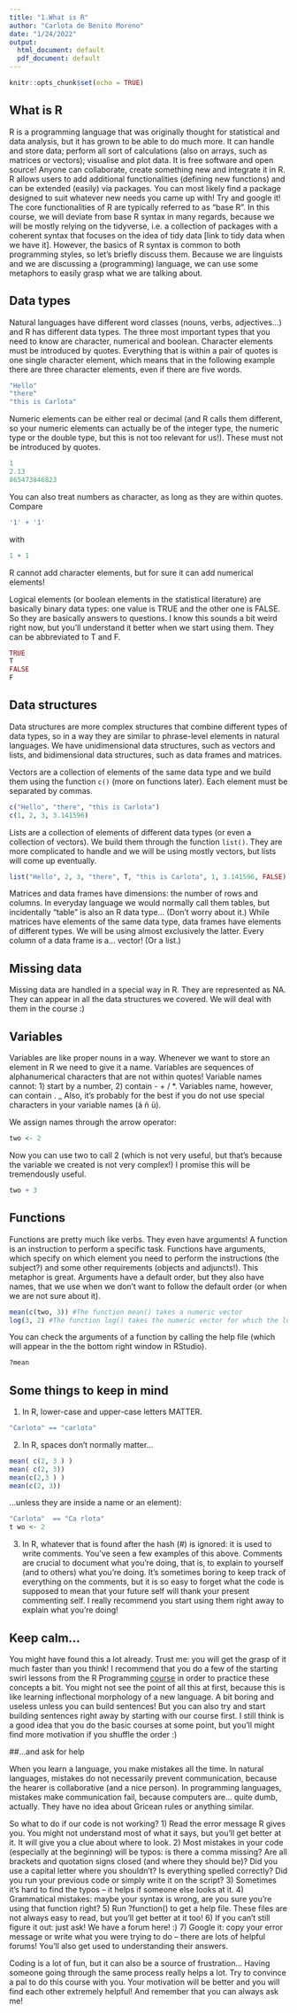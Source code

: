 ```yaml
---
title: "1.What is R"
author: "Carlota de Benito Moreno"
date: "1/24/2022"
output:
  html_document: default
  pdf_document: default
---
```


```r
knitr::opts_chunk$set(echo = TRUE)
```

## What is R


R is a programming language that was originally thought for statistical and data analysis, but it has grown to be able to do much more.
It can handle and store data; perform all sort of calculations (also on arrays, such as matrices or vectors); visualise and plot data. 
It is free software and open source! Anyone can collaborate, create something new and integrate it in R.
R allows users to add additional functionalities (defining new functions) and can be extended (easily) via packages. 
You can most likely find a package designed to suit whatever new needs you came up with! Try and google it!
The core functionalities of R are typically referred to as “base R”.
In this course, we will deviate from base R syntax in many regards, because we will be mostly relying on the tidyverse, i.e. a collection of packages with a coherent syntax that focuses on the idea of tidy data [link to tidy data when we have it].
However, the basics of R syntax is common to both programming styles, so let’s briefly discuss them. Because we are linguists and we are discussing a (programming) language, we can use some metaphors to easily grasp what we are talking about.

## Data types

Natural languages have different word classes (nouns, verbs, adjectives…) and R has different data types. The three most important types that you need to know are character, numerical and boolean.
Character elements must be introduced by quotes. Everything that is within a pair of quotes is one single character element, which means that in the following example there are three character elements, even if there are five words.

```r
"Hello"
"there"
"this is Carlota"
```

Numeric elements can be either real or decimal (and R calls them different, so your numeric elements can actually be of the integer type, the numeric type or the double type, but this is not too relevant for us!). These must not be introduced by quotes. 

```r
1
2.13
865473846823
```

You can also treat numbers as character, as long as they are within quotes. Compare

```r
'1' + '1'
```

with

```r
1 + 1
```
R cannot add character elements, but for sure it can add numerical elements!

Logical elements (or boolean elements in the statistical literature) are basically binary data types: one value is TRUE and the other one is FALSE. So they are basically answers to questions. I know this sounds a bit weird right now, but you'll understand it better when we start using them. They can be abbreviated to T and F.

```r
TRUE
T
FALSE
F
```

## Data structures

Data structures are more complex structures that combine different types of data types, so in a way they are similar to phrase-level elements in natural languages. 
We have unidimensional data structures, such as vectors and lists, and bidimensional data structures, such as data frames and matrices.

Vectors are a collection of elements of the same data type and we build them using the function `c()` (more on functions later). Each element must be separated by commas.

```r
c("Hello", "there", "this is Carlota")
c(1, 2, 3, 3.141596)
```


Lists are a collection of elements of different data types (or even a collection of vectors). We build them through the function `list()`. They are more complicated to handle and we will be using mostly vectors, but lists will come up eventually.

```r
list("Hello", 2, 3, "there", T, "this is Carlota", 1, 3.141596, FALSE)
```
Matrices and data frames have dimensions: the number of rows and columns. In everyday language we would normally call them tables, but incidentally "table" is also an R data type… (Don’t worry about it.) While matrices have elements of the same data type, data frames have elements of different types. We will be using almost exclusively the latter.
Every column of a data frame is a… vector! (Or a list.)

## Missing data

Missing data are handled in a special way in R. They are represented as NA. They can appear in all the data structures we covered. We will deal with them in the course :)

## Variables

Variables are like proper nouns in a way. Whenever we want to store an element in R we need to give it a name. Variables are sequences of alphanumerical characters that are not within quotes! Variable names cannot: 1) start by a number, 2) contain - + / *. Variables name, however, can contain . _ 
Also, it's probably for the best if you do not use special characters in your variable names (á ñ ü).

We assign names through the arrow operator:

```r
two <- 2
```

Now you can use two to call 2 (which is not very useful, but that's because the variable we created is not very complex!) I promise this will be tremendously useful.

```r
two + 3
```

## Functions

Functions are pretty much like verbs. They even have arguments! A function is an instruction to perform a specific task. 
Functions have arguments, which specify on which element you need to perform the instructions (the subject?) and some other requirements (objects and adjuncts!). This metaphor is great. Arguments have a default order, but they also have names, that we use when we don't want to follow the default order (or when we are not sure about it).


```r
mean(c(two, 3)) #The function mean() takes a numeric vector
log(3, 2) #The function log() takes the numeric vector for which the logarithm is computed and as its first argument and a positive number which defines the base of the logarithm as the second one. (If you don't remember what a logarithm is, don't worry! This is just an example)
```

You can check the arguments of a function by calling the help file (which will appear in the the bottom right window in RStudio).
```r
?mean
```

## Some things to keep in mind

1) In R, lower-case and upper-case letters MATTER.
```r
"Carlota" == "carlota"
```

2) In R, spaces don’t normally matter… 
```r
mean( c(2, 3 ) )
mean( c(2, 3))
mean(c(2,3 ) )
mean(c(2, 3))
```
…unless they are inside a name or an element):
```r
"Carlota"  == "Ca rlota"
t wo <- 2
```

3) In R, whatever that is found after the hash (#) is ignored: it is used to write comments. You've seen a few examples of this above.
Comments are crucial to document what you’re doing, that is, to explain to yourself (and to others) what you're doing. It’s sometimes boring to keep track of everything on the comments, but it is so easy to forget what the code is supposed to mean that your future self will thank your present commenting self. I really recommend you start using them right away to explain what you're doing!


## Keep calm… 

You might have found this a lot already. Trust me: you will get the grasp of it much faster than you think! I recommend that you do a few of the starting swirl lessons from the R Programming [course](https://swirlta.github.io/toolsfortextanalysis/program/) in order to practice these concepts a bit. You might not see the point of all this at first, because this is like learning inflectional morphology of a new language. A bit boring and useless unless you can build sentences! But you can also try and start building sentences right away by starting with our course first. I still think is a good idea that you do the basic courses at some point, but you'll might find more motivation if you shuffle the order :)


##…and ask for help

When you learn a language, you make mistakes all the time. In natural languages, mistakes do not necessarily prevent communication, because the hearer is collaborative (and a nice person). In programming languages, mistakes make communication fail, because computers are… quite dumb, actually. They have no idea about Gricean rules or anything similar.

So what to do if our code is not working?
1) Read the error message R gives you. You might not understand most of what it says, but you’ll get better at it. It will give you a clue about where to look.
2) Most mistakes in your code (especially at the beginning) will be typos: is there a comma missing? Are all brackets and quotation signs closed (and where they should be)? Did you use a capital letter where you shouldn’t? Is everything spelled correctly? Did you run your previous code or simply write it on the script?
3) Sometimes it’s hard to find the typos – it helps if someone else looks at it. 
4) Grammatical mistakes: maybe your syntax is wrong, are you sure you’re using that function right?
5) Run ?function() to get a help file. These files are not always easy to read, but you’ll get better at it too!
6) If you can’t still figure it out: just ask! We have a forum here! :)
7) Google it: copy your error message or write what you were trying to do – there are lots of helpful forums! You'll also get used to understanding their answers.

Coding is a lot of fun, but it can also be a source of frustration… Having someone going through the same process really helps a lot. Try to convince a pal to do this course with you. Your motivation will be better and you will find each other extremely helpful! And remember that you can always ask me!
